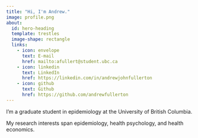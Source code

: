 ```yaml
---
title: "Hi, I'm Andrew."
image: profile.png
about:
  id: hero-heading
  template: trestles
  image-shape: rectangle
  links:
    - icon: envelope
      text: E-mail
      href: mailto:afullert@student.ubc.ca
    - icon: linkedin
      text: LinkedIn
      href: https://linkedin.com/in/andrewjohnfullerton
    - icon: github
      text: Github
      href: https://github.com/andrewfullerton
---
```


::: {#hero-heading}

I'm a graduate student in epidemiology at the University of British Columbia. 

My research interests span epidemiology, health psychology, and health economics.

:::

